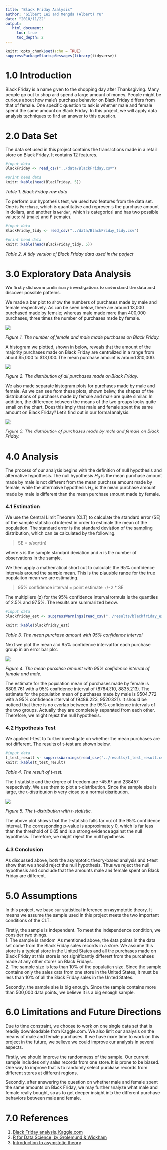```yaml
---
title: "Black Friday Analysis"  
author: "Gilbert Lei and Mengda (Albert) Yu"  
date: "2018/11/22"  
output:
   html_document:
     toc: true
     toc_depth: 2
---
```


```r
knitr::opts_chunk$set(echo = TRUE)
suppressPackageStartupMessages(library(tidyverse))
```

# 1.0 Introduction

Black Friday is a name given to the shopping day after Thanksgiving. Many people go out to shop and spend a large amount of money. People might be curious about how male's purchase behavior on Black Friday differs from that of female. One specific question to ask is whether male and female spend the same amount on Black Friday. In this project, we will apply data analysis techniques to find an answer to this question. 

# 2.0 Data Set

The data set used in this project contains the transactions made in a retail store on Black Friday. It contains 12 features.

```r
#input data
BlackFriday <- read_csv("../data/BlackFriday.csv")

#print head data
knitr::kable(head(BlackFriday, 5))
```

*Table 1. Black Friday raw data*

To perform our hypothesis test, we used two features from the data set. One is `Purchase`, which is quantitative and represents the purchase amount in dollars, and another is `Gender`, which is categorical and has two possible values: M (male) and F (female).

```r
#input data
BlackFriday_tidy <- read_csv("../data/BlackFriday_tidy.csv")

#print head data
knitr::kable(head(BlackFriday_tidy, 5))
```

*Table 2. A tidy version of Black Friday data used in the porject*

# 3.0 Exploratory Data Analysis

We firstly did some preliminary investigations to understand the data and discover possible patterns.  

We made a bar plot to show the numbers of purchases made by male and female respectively. As can be seen below, there are around 13,000 purchased made by female; whereas male made more than 400,000 purchases, three times the number of purchases made by female. 

![](../imgs/gender_bar.png)

*Figure 1. The number of female and male made purchases on Black Friday.*

A histogram we plotted, shown in below, reveals that the amount of the majority purchases made on Black Friday are centralized in a range from about \$5,000 to \$13,000. The mean purchase amount is around \$10,000.

![](../imgs/purch_dist.png)

*Figure 2. The distribution of all purchases made on Black Friday.*

We also made separate histogram plots for purchases made by male and female. As we can see from these plots, shown below, the shapes of the distributions of purchases made by female and male are quite similar. In addition, the difference between the means of the two groups looks quite small on the chart. Does this imply that male and female spent the same amount on Black Friday? Let's find out in our formal analysis. 

![](../imgs/gender_pur_hist.png)

*Figure 3. The distribution of purchases made by male and female on Black Friday.*


# 4.0 Analysis

The process of our analysis begins with the definition of null hypothesis and alternative hypothesis. The null hypothesis $H_0$ is the mean purchase amount made by male is not different from the mean purchase amount made by female, while the alternative hypothesis $H_A$ is the mean purchase amount made by male is different than the mean purchase amount made by female.

### 4.1 Estimation

We use the Central Limit Theorem (CLT) to calculate the standard error (SE) of the sample statistic of interest in order to estimate the mean of the population. The standard error is the standard deviation of the sampling distribution, which can be calculated by the following.

> SE = s/sqrt(n)

where $s$ is the sample standard deviation and $n$ is the number of observations in the sample.

We then apply a mathematical short cut to calculate the 95% confidence intervals around the sample mean. This is the plausible range for the true populaiton mean we are estimating.

> 95% confidence interval = point estimate +/- z * SE

The multipliers ($z$) for the 95% confidence interval formula is the quantiles of 2.5% and 97.5%. The results are summarized below.

```r
#input data
blackfriday_est <- suppressWarnings(read_csv("../results/blackfriday_est.csv"))

knitr::kable(blackfriday_est)
```

*Table 3. The mean purchase amount with 95% confidence interval*

Next we plot the mean and 95% confidence interval for each purchase group in an error bar plot.

![](../imgs/errorbar.png)

*Figure 4. The mean purcahse amount with 95% confidence interval of female and male.*

The estimate for the population mean of purchases made by female is 8809.761 with a 95% confidence interval of (8784.310, 8835.213). The estimate for the population mean of purchases made by male is 9504.772 with a 95% confidence interval of (9489.223, 9520.321). It should be noticed that there is no overlap between the 95% confidence intervals of the two groups. Actually, they are completely separated from each other. Therefore, we might reject the null hypothesis. 

### 4.2 Hypothesis Test

We applied t-test to further investigate on whether the mean purchases are not different. The results of t-test are shown below.

```r
#input data
t_test_result <- suppressWarnings(read_csv("../results/t_test_result.csv"))
knitr::kable(t_test_result)
```

*Table 4. The result of t-test.*

The t-statistic and the degree of freedom are -45.67 and 238457 respectively. We use them to plot a t-distribution. Since the sample size is large, the t-distribution is very close to a normal distribution. 

![](../imgs/tdist.png)

*Figure 5. The t-distribution with t-statistic.*

The above plot shows that the t-statistic falls far out of the 95% confidence interval. The corresponding p-value is approximately 0, which is far less than the threshold of 0.05 and is a strong evidence against the null hypothesis. Therefore, we might reject the null hypothesis. 

### 4.3 Conclusion 

As discussed above, both the asymptotic theory-based analysis and t-test show that we should reject the null hypothesis. Thus we reject the null hypothesis and conclude that the amounts male and female spent on Black Friday are different. 

# 5.0 Assumptions 

In this project, we base our statistical inference on asymptotic theory. It means we assume the sample used in this project meets the two important conditions of the CLT.

Firstly, the sample is independent. To meet the independence condition, we consider two things.  
    1. The sample is random. As mentioned above, the data points in the data set come from the Black Friday sales records in a store. We assume this store is a typical store in the United States and all the purchases made on Black Friday at this store is not significantly different from the purcahses made at any other stores on Black Fridays.  
    2. The sample size is less than 10% of the population size. Since the sample contains only the sales data from one store in the United States, it must be less than 10% of all the Black Friday sales in the United States. 

Secondly, the sample size is big enough. Since the sample contains more than 500,000 data points, we believe it is a big enough sample.  

# 6.0 Limitations and Future Directions 

Due to time constraint, we choose to work on one single data set that is readily downloadable from Kaggle.com. We also limit our analysis on the means of male and female purchases. If we have more time to work on this project in the future, we believe we could improve our analysis in several aspects. 

Firstly, we should improve the randomness of the sample. Our current sample includes only sales records from one store. It is prone to be biased. One way to improve that is to randomly select purchase records from different stores at different regions.

Secondly, after answering the question on whether male and female spent the same amounts on Black Friday, we may further analyze what male and female really bought, so as to get deeper insight into the different purchase behaviors between male and female.  

# 7.0 References

1. [Black Friday analysis, Kaggle.com](https://www.kaggle.com/mehdidag/black-friday) 
2. [R for Data Science, by Grolemund & Wickham](https://r4ds.had.co.nz/introduction.html)
3. [Introduction to asymptotic theory](https://github.ubc.ca/MDS-2018-19/DSCI_552_stat-inf-1_students/blob/master/lectures/06_lecture-intro-to-asymptotic-theory.ipynb)  
